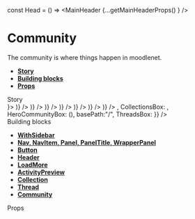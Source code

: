 const Head = () => <MainHeader {...getMainHeaderProps() } />


<Meta title="Pages|Community" component={Community}/>


# Community
The community is where things happen in moodlenet.
- **[Story](#story)**
- **[Building blocks](#modules)**
- **[Props](#props)**

<div id="story">Story</div>

<Preview>
  <Story name="community page">
    <WithSidebar 
      HeaderBox={Head}
      SidebarBox={<Sidebar {...getSidebarProps()}/>}>
      <Community {...{
        isJoined: true,
        communityName: "OER licensing",
        newThreadFormik: ToggleFormik(),
        loadMoreActivities: getLoadMoreProps(),
        loadMoreCollections: getLoadMoreProps(),
        loadMoreThreads: getLoadMoreProps(),
        ActivitiesBox: <React.Fragment>
          <ActivityPreview {...activityPreviewProps('Added a link', <Resource {...ResourcePreviewProps() }/>)} />
          <ActivityPreview {...activityPreviewProps('Uploaded a resource', <Resource {...ResourcePreviewProps('license', 'pdf' ) }/>)} />
          <ActivityPreview {...activityPreviewProps('Created a comment', <Comment {...CommentPreviewProps() }/>)} />
          <ActivityPreview {...activityPreviewProps('Created a comment', <Comment {...CommentPreviewProps() }/>)} />
          <ActivityPreview {...activityPreviewProps('Like a comment', <LikedComment {...LikedCommentPreviewProps() }/>)} />
          <ActivityPreview {...activityPreviewProps('Created a comment', <Comment {...CommentPreviewProps() }/>)} />
          <ActivityPreview {...activityPreviewProps('Created a comment', <Comment {...CommentPreviewProps() }/>)} />
        </React.Fragment>,
        CollectionsBox: <React.Fragment>
          <Box sx={{marginBottom: 0}}><Collection {...CollectionPreviewProps('a new collection name', true, 'https://linktoimage', 'a description of the collection')} /></Box>
          <Box sx={{marginBottom: 0}}><Collection {...CollectionPreviewProps('a new collection name', true, 'https://linktoimage', 'a description of the collection')} /></Box>
          <Box sx={{marginBottom: 0}}><Collection {...CollectionPreviewProps()} /></Box>
          <Box sx={{marginBottom: 0}}><Collection {...CollectionPreviewProps()} /></Box>
          <Box sx={{marginBottom: 0}}><Collection {...CollectionPreviewProps()} /></Box>
          <Box sx={{marginBottom: 0}}><Collection {...CollectionPreviewProps()} /></Box>
        </React.Fragment>,
        HeroCommunityBox: (<HeroCommunity {...getHeroCommunityProps(true)}/>),
        basePath:"/",
        ThreadsBox: <React.Fragment>
          <Box mx={2} mb={2}><Thread {...ThreadPreviewProps()}/></Box>
          <Box mx={2} mb={2}><Thread {...ThreadPreviewProps()}/></Box>
          <Box mx={2} mb={2}><Thread {...ThreadPreviewProps()}/></Box>
          <Box mx={2} mb={2}><Thread {...ThreadPreviewProps()}/></Box>
          <Box mx={2} mb={2}><Thread {...ThreadPreviewProps()}/></Box>
          <Box mx={2} mb={2}><Thread {...ThreadPreviewProps()}/></Box>
        </React.Fragment>
    }} />
    </WithSidebar>
  </Story>
</Preview>

<div id="modules">Building blocks</div>

- **[WithSidebar](#)**
- **[Nav, NavItem, Panel, PanelTitle, WrapperPanel](#)**
- **[Button](#)**
- **[Header](#)**
- **[LoadMore](#)**
- **[ActivityPreview](#)**
- **[Collection](#)**
- **[Thread](#)**
- **[Community](#)**

<div id="props">Props</div>

<Props of={Community} />